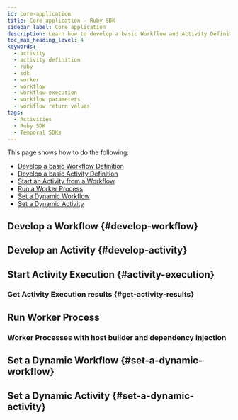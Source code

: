```yaml
---
id: core-application
title: Core application - Ruby SDK
sidebar_label: Core application
description: Learn how to develop a basic Workflow and Activity Definition using the Temporal Ruby SDK, run a Worker Process, and set up Dynamic Workflows and Activities.
toc_max_heading_level: 4
keywords:
  - activity
  - activity definition
  - ruby
  - sdk
  - worker
  - workflow
  - workflow execution
  - workflow parameters
  - workflow return values
tags:
  - Activities
  - Ruby SDK
  - Temporal SDKs
---
```


This page shows how to do the following:

- [Develop a basic Workflow Definition](#develop-workflow)
- [Develop a basic Activity Definition](#develop-activity)
- [Start an Activity from a Workflow](#activity-execution)
- [Run a Worker Process](#run-worker-process)
- [Set a Dynamic Workflow](#set-a-dynamic-workflow)
- [Set a Dynamic Activity](#set-a-dynamic-activity)

## Develop a Workflow {#develop-workflow}

<!-- CONTENT -->

## Develop an Activity {#develop-activity}

<!-- CONTENT -->

## Start Activity Execution {#activity-execution}

<!-- CONTENT -->

### Get Activity Execution results {#get-activity-results}

<!-- CONTENT -->

## Run Worker Process

<!-- CONTENT -->

### Worker Processes with host builder and dependency injection

<!-- CONTENT -->

## Set a Dynamic Workflow {#set-a-dynamic-workflow}

<!-- CONTENT -->

## Set a Dynamic Activity {#set-a-dynamic-activity}

<!-- CONTENT -->
